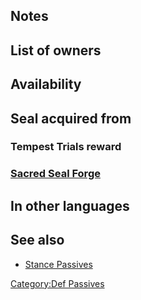 {{Passive
|type=A
|exclusive=0
|1name=Close Def 1
|1tagid=SID_近距離防御1
|1promotionRarity=4
|1promotionTier=1
|1effect=If foe initiates combat and uses sword, lance, axe, dragonstone, or beast damage, grants Def/Res+2 during combat.
|1cost=60
|1required=-
|2name=Close Def 2
|2tagid=SID_近距離防御2
|2promotionRarity=5
|2promotionTier=1
|2effect=If foe initiates combat and uses sword, lance, axe, dragonstone, or beast damage, grants Def/Res+4 during combat.
|2cost=120
|3name=Close Def 3
|3tagid=SID_近距離防御3
|3effect=If foe initiates combat and uses sword, lance, axe, dragonstone, or beast damage, grants Def/Res+6 during combat.
|3cost=240
|4name=Close Def 4
|4tagid=SID_近距離防御4
|4effect=If foe initiates combat and uses sword, lance, axe, dragonstone, or beast damage, grants Def/Res+8 and neutralizes foe's bonuses (from skills like Fortify, Rally, etc.) during combat.
|4cost=300
|canUseMove={{MoveList|all}}
|canUseWeapon={{WeaponList|all}}
|properties=random_all
}}
==Notes==
{{IfFoeInitiates}}
{{Combat boosts}}
{{Bonus neutralization|name=Close Def 4}}
==List of owners==
{{Skill Hero List}}
==Availability==
{{PassiveFocusList}}
{{PassiveDistributionList}}
{{PassiveCombatManualList}}
==Seal acquired from==
===Tempest Trials reward===
{{Tempest Trials seal reward}}
===[[Sacred Seal Forge]]===
{{SealCosts
|seals=Close Def 1;Close Def 2;Close Def 3
|badgeColor=Scarlet
|costs1=20;100;40
|costs2=60;200;50
|costs3=400;1000;100
}}
==In other languages==
{{OtherLanguages
|japanese=近距離防御
|german=Nahver.
|spanishEU=Def contigua
|spanishLA=Def. contigua
|french=Déf proche
|italian=Difesa vicina
|chineseTW=近距離防禦
|portuguese=Def. de perto
}}
==See also==
{{See also skills|cond=Description LIKE '%if foe%uses%grants Def/Res+%during combat%'|columns=3}}
* [[Stance Passives]]
{{Seals Navbox}}
{{Passives Navbox|A}}
[[Category:Def Passives]]
